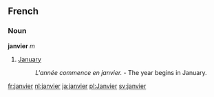 ==French==
===Noun===
'''janvier''' ''m''

# [[January]]
#: ''L'année commence en janvier.'' - The year begins in January.

[[fr:janvier]]
[[nl:janvier]]
[[ja:janvier]]
[[pl:Janvier]]
[[sv:janvier]]